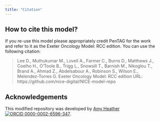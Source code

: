 ```yaml
---
title: "Citation"
---
```


## How to cite this model?

If you re-use this model please appropriately credit PenTAG for the work and refer to it as the Exeter Oncology Model: RCC edition. You can use the following citation:

> Lee D., Muthukumar M., Lovell A., Farmer C., Burns D., Matthews J., Coelho H., O'Toole B., Trigg L., Snowsill T., Barnish M., Nikoglou T., Brand A., Ahmad Z., Abdelsabour A., Robinson S., Wilson E., Melendez-Torres G. Exeter Oncology Model: RCC edition URL: https://github.com/nice-digital/NICE-model-repo

## Acknowledgements

<!-- ORCID icon CC 1.0 from https://figshare.com/articles/figure/ORCID_iD_icon_graphics/5008697/4 -->

This modified repository was developed by [Amy Heather](https://github.com/amyheather) [![ORCID 0000-0002-6596-347](../images/ORCIDiD_icon16x16.png)](https://orcid.org/0000-0002-6596-3479).
